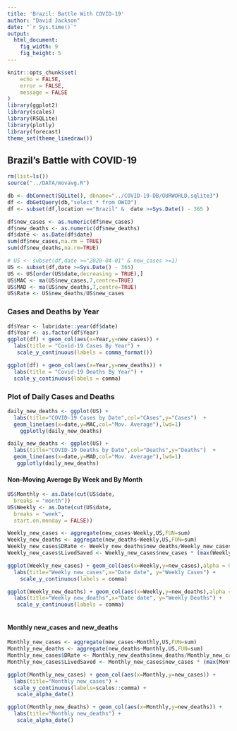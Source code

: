 ```yaml
---
title: 'Brazil: Battle With COVID-19'
author: "David Jackson"
date: "`r Sys.time()`"
output: 
  html_document:
    fig_width: 9
    fig_height: 5
---
```


```r
knitr::opts_chunk$set(
	echo = FALSE,
	error = FALSE,
	message = FALSE
)
library(ggplot2)
library(scales)
library(RSQLite)
library(plotly)
library(forecast)
theme_set(theme_linedraw())
```

## Brazil's Battle with COVID-19

```r
rm(list=ls())
source("../DATA/movavg.R")

db <- dbConnect(SQLite(), dbname="../COVID-19-DB/OURWORLD.sqlite3")
df <- dbGetQuery(db,"select * from OWID")
df <- subset(df,location =="Brazil" &  date >=Sys.Date() - 365 )

df$new_cases <- as.numeric(df$new_cases)
df$new_deaths <- as.numeric(df$new_deaths)
df$date <- as.Date(df$date)
sum(df$new_cases,na.rm = TRUE)
sum(df$new_deaths,na.rm=TRUE)

```
```r
# US <- subset(df,date >="2020-04-01" & new_cases >=1)
US <- subset(df,date >=Sys.Date() - 365)
US <- US[order(US$date,decreasing = TRUE),]
US$MAC <- ma(US$new_cases,7,centre=TRUE)
US$MAD <- ma(US$new_deaths,7,centre=TRUE)
US$Rate <- US$new_deaths/US$new_cases
```

### Cases and Deaths by Year

```r
df$Year <- lubridate::year(df$date)
df$Year <- as.factor(df$Year)
ggplot(df) + geom_col(aes(x=Year,y=new_cases)) +
  labs(title = "Covid-19 Cases By Year") +
   scale_y_continuous(labels = comma_format())

ggplot(df) + geom_col(aes(x=Year,y=new_deaths)) +
  labs(title = "Covid-19 Deaths By Year") +
  scale_y_continuous(labels = comma)
```


### Plot of Daily Cases and Deaths

```r
daily_new_deaths <- ggplot(US) + 
  labs(title="COVID-19 Cases by Date",col="CAses",y="Cases")  +
  geom_line(aes(x=date,y=MAC,col="Mov. Average"),lwd=1) 
    ggplotly(daily_new_deaths)

```
```r
daily_new_deaths <- ggplot(US) + 
  labs(title="COVID-19 Deaths by Date",col="Deaths",y="Deaths")  +
  geom_line(aes(x=date,y=MAD,col="Mov. Average"),lwd=1) 
   ggplotly(daily_new_deaths)

```

#### Non-Moving Average By Week and By Month

```r
US$Monthly <- as.Date(cut(US$date,
  breaks = "month"))
US$Weekly <- as.Date(cut(US$date,
  breaks = "week",
  start.on.monday = FALSE))

```
```r
Weekly_new_cases <- aggregate(new_cases~Weekly,US,FUN=sum)
Weekly_new_deaths <- aggregate(new_deaths~Weekly,US,FUN=sum)
Weekly_new_cases$DRate <- Weekly_new_deaths$new_deaths/Weekly_new_cases$new_cases
Weekly_new_cases$LivedSaved <- Weekly_new_cases$new_cases * (max(Weekly_new_cases$DRate) - Weekly_new_cases$DRate) 

```
```r
ggplot(Weekly_new_cases) + geom_col(aes(x=Weekly,y=new_cases),alpha = 0.5,fill="red") + 
  labs(title="Weekly new_cases",x="Date date", y="Weekly Cases") +
    scale_y_continuous(labels = comma)

ggplot(Weekly_new_deaths) + geom_col(aes(x=Weekly,y=new_deaths),alpha = 0.5,fill="blue") + 
  labs(title="Weekly new_deaths",x="Date date", y="Weekly Deaths") +
   scale_y_continuous(labels = comma)
  
``` 


#### Monthly new_cases and new_deaths

```r

Monthly_new_cases <- aggregate(new_cases~Monthly,US,FUN=sum)
Monthly_new_deaths <- aggregate(new_deaths~Monthly,US,FUN=sum)
Monthly_new_cases$DRate <- Monthly_new_deaths$new_deaths/Monthly_new_cases$new_cases
Monthly_new_cases$LivedSaved <- Monthly_new_cases$new_cases * (max(Monthly_new_cases$DRate) - Monthly_new_cases$DRate) * 100
```
```r
ggplot(Monthly_new_cases) + geom_col(aes(x=Monthly,y=new_cases)) +
  labs(title="Monthly new_cases") +
  scale_y_continuous(labels=scales::comma) +
   scale_alpha_date()

ggplot(Monthly_new_deaths) + geom_col(aes(x=Monthly,y=new_deaths)) +
  labs(title="Monthly new_deaths") +
   scale_alpha_date()
```